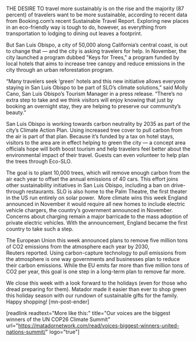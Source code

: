 THE DESIRE TO travel more sustainably is on the rise and the majority (87 percent) of travelers want to be more sustainable, according to recent data from Booking.com’s recent Sustainable Travel Report. Exploring new places in an eco-friendly way is tough to do, however, as everything from transportation to lodging to dining out leaves a footprint.

But San Luis Obispo, a city of 50,000 along California’s central coast, is out to change that — and the city is asking travelers for help. In November, the city launched a program dubbed "Keys for Trees," a program funded by local hotels that aims to increase tree canopy and reduce emissions in the city through an urban reforestation program. 

“Many travelers seek ‘green’ hotels and this new initiative allows everyone staying in San Luis Obispo to be part of SLO’s climate solutions,” said Molly Cano, San Luis Obispo’s Tourism Manager in a press release. “There’s no extra step to take and we think visitors will enjoy knowing that just by booking an overnight stay, they are helping to preserve our community’s beauty.”

San Luis Obispo is working towards carbon neutrality by 2035 as part of the city’s Climate Action Plan. Using increased tree cover to pull carbon from the air is part of that plan. Because it’s funded by a tax on hotel stays, visitors to the area are in effect helping to green the city — a concept area officials hope will both boost tourism and help travelers feel better about the environmental impact of their travel. Guests can even volunteer to help plan the trees through Eco-SLO. 

The goal is to plant 10,000 trees, which will remove enough carbon from the air each year to offset the annual emissions of 40 cars. This effort joins other sustainability initiatives in San Luis Obispo, including a ban on drive-through restaurants. SLO is also home to the Palm Theatre, the first theater in the US run entirely on solar power. 
More climate wins this week
England announced in November it would require all new homes to include electric vehicle chargers, the country’s government announced in November. Concerns about charging remain a major barricade to the mass adoption of private electric vehicles. With the announcement, England became the first country to take such a step.

The European Union this week announced plans to remove five million tons of CO2 emissions from the atmosphere each year by 2030, Reuters reported. Using carbon-capture technology to pull emissions from the atmosphere is one way governments and businesses plan to reduce their carbon emissions. While the EU emits far more than five million tons of CO2 per year, this goal is one step in a long-term plan to remove far more.

We close this week with a look forward to the holidays (even for those who dread preparing for them). Matador made it easier than ever to shop green this holiday season with our rundown of sustainable gifts for the family. Happy shopping! [mn-post-ender]

[readlink readtext="More like this:" title="Our voices are the biggest winners of the UN COP26 Climate Summit"  url="https://matadornetwork.com/read/voices-biggest-winners-united-nations-summit/" logo="true"]